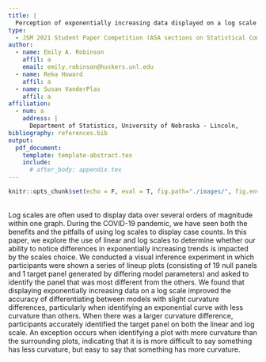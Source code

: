 ```yaml
---
title: |
  Perception of exponentially increasing data displayed on a log scale
type:
  - JSM 2021 Student Paper Competition (ASA sections on Statistical Computing and Statistical Graphics)
author:
  - name: Emily A. Robinson
    affil: a
    email: emily.robinson@huskers.unl.edu
  - name: Reka Howard
    affil: a
  - name: Susan VanderPlas
    affil: a
affiliation:
  - num: a
    address: |
      Department of Statistics, University of Nebraska - Lincoln,
bibliography: references.bib
output: 
  pdf_document:
    template: template-abstract.tex
    include:
      # after_body: appendix.tex
---
```


```r
knitr::opts_chunk$set(echo = F, eval = T, fig.path="./images/", fig.env="figure*")
```

\
  Log scales are often used to display data over several orders of magnitude within one graph. During the COVID-19 pandemic, we have seen both the benefits and the pitfalls of using log scales to display case counts. In this paper, we explore the use of linear and log scales to determine whether our ability to notice differences in exponentially increasing trends is impacted by the scales choice. We conducted a visual inference experiment in which participants were shown a series of lineup plots (consisting of 19 null panels and 1 target panel generated by differing model parameters) and asked to identify the panel that was most different from the others. We found that displaying exponentially increasing data on a log scale improved the accuracy of differentiating between models with slight curvature differences, particularly when identifying an exponential curve with less curvature than others. When there was a larger curvature difference, participants accurately identified the target panel on both the linear and log scale. An exception occurs when identifying a plot with more curvature than the surrounding plots, indicating that it is is more difficult to say something has less curvature, but easy to say that something has more curvature.

